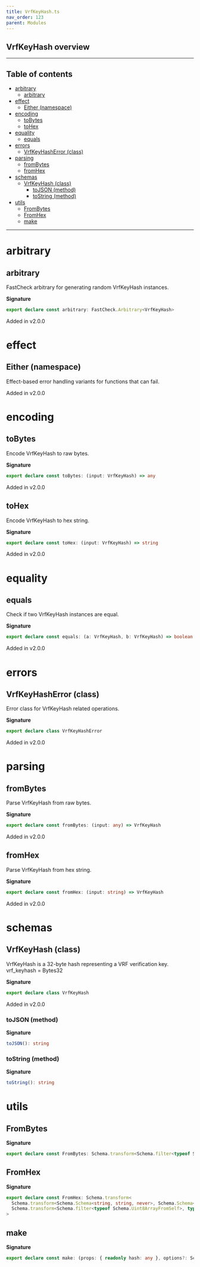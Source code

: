 ```yaml
---
title: VrfKeyHash.ts
nav_order: 123
parent: Modules
---
```


## VrfKeyHash overview

---

<h2 className="text-delta">Table of contents</h2>

- [arbitrary](#arbitrary)
  - [arbitrary](#arbitrary-1)
- [effect](#effect)
  - [Either (namespace)](#either-namespace)
- [encoding](#encoding)
  - [toBytes](#tobytes)
  - [toHex](#tohex)
- [equality](#equality)
  - [equals](#equals)
- [errors](#errors)
  - [VrfKeyHashError (class)](#vrfkeyhasherror-class)
- [parsing](#parsing)
  - [fromBytes](#frombytes)
  - [fromHex](#fromhex)
- [schemas](#schemas)
  - [VrfKeyHash (class)](#vrfkeyhash-class)
    - [toJSON (method)](#tojson-method)
    - [toString (method)](#tostring-method)
- [utils](#utils)
  - [FromBytes](#frombytes-1)
  - [FromHex](#fromhex-1)
  - [make](#make)

---

# arbitrary

## arbitrary

FastCheck arbitrary for generating random VrfKeyHash instances.

**Signature**

```ts
export declare const arbitrary: FastCheck.Arbitrary<VrfKeyHash>
```

Added in v2.0.0

# effect

## Either (namespace)

Effect-based error handling variants for functions that can fail.

Added in v2.0.0

# encoding

## toBytes

Encode VrfKeyHash to raw bytes.

**Signature**

```ts
export declare const toBytes: (input: VrfKeyHash) => any
```

Added in v2.0.0

## toHex

Encode VrfKeyHash to hex string.

**Signature**

```ts
export declare const toHex: (input: VrfKeyHash) => string
```

Added in v2.0.0

# equality

## equals

Check if two VrfKeyHash instances are equal.

**Signature**

```ts
export declare const equals: (a: VrfKeyHash, b: VrfKeyHash) => boolean
```

Added in v2.0.0

# errors

## VrfKeyHashError (class)

Error class for VrfKeyHash related operations.

**Signature**

```ts
export declare class VrfKeyHashError
```

Added in v2.0.0

# parsing

## fromBytes

Parse VrfKeyHash from raw bytes.

**Signature**

```ts
export declare const fromBytes: (input: any) => VrfKeyHash
```

Added in v2.0.0

## fromHex

Parse VrfKeyHash from hex string.

**Signature**

```ts
export declare const fromHex: (input: string) => VrfKeyHash
```

Added in v2.0.0

# schemas

## VrfKeyHash (class)

VrfKeyHash is a 32-byte hash representing a VRF verification key.
vrf_keyhash = Bytes32

**Signature**

```ts
export declare class VrfKeyHash
```

Added in v2.0.0

### toJSON (method)

**Signature**

```ts
toJSON(): string
```

### toString (method)

**Signature**

```ts
toString(): string
```

# utils

## FromBytes

**Signature**

```ts
export declare const FromBytes: Schema.transform<Schema.filter<typeof Schema.Uint8ArrayFromSelf>, typeof VrfKeyHash>
```

## FromHex

**Signature**

```ts
export declare const FromHex: Schema.transform<
  Schema.transform<Schema.Schema<string, string, never>, Schema.Schema<Uint8Array, Uint8Array, never>>,
  Schema.transform<Schema.filter<typeof Schema.Uint8ArrayFromSelf>, typeof VrfKeyHash>
>
```

## make

**Signature**

```ts
export declare const make: (props: { readonly hash: any }, options?: Schema.MakeOptions | undefined) => VrfKeyHash
```
